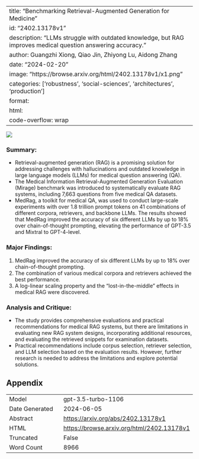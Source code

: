 
---
title: "Benchmarking Retrieval-Augmented Generation for Medicine"
id: "2402.13178v1"
description: "LLMs struggle with outdated knowledge, but RAG improves medical question answering accuracy."
author: Guangzhi Xiong, Qiao Jin, Zhiyong Lu, Aidong Zhang
date: "2024-02-20"
image: "https://browse.arxiv.org/html/2402.13178v1/x1.png"
categories: ['robustness', 'social-sciences', 'architectures', 'production']
format:
  html:
    code-overflow: wrap
---

![](https://browse.arxiv.org/html/2402.13178v1/x1.png)

### **Summary:**
- Retrieval-augmented generation (RAG) is a promising solution for addressing challenges with hallucinations and outdated knowledge in large language models (LLMs) for medical question answering (QA).
- The Medical Information Retrieval-Augmented Generation Evaluation (Mirage) benchmark was introduced to systematically evaluate RAG systems, including 7,663 questions from five medical QA datasets.
- MedRag, a toolkit for medical QA, was used to conduct large-scale experiments with over 1.8 trillion prompt tokens on 41 combinations of different corpora, retrievers, and backbone LLMs. The results showed that MedRag improved the accuracy of six different LLMs by up to 18% over chain-of-thought prompting, elevating the performance of GPT-3.5 and Mixtral to GPT-4-level.

### Major Findings:
1. MedRag improved the accuracy of six different LLMs by up to 18% over chain-of-thought prompting.
2. The combination of various medical corpora and retrievers achieved the best performance.
3. A log-linear scaling property and the "lost-in-the-middle" effects in medical RAG were discovered.

### Analysis and Critique:
- The study provides comprehensive evaluations and practical recommendations for medical RAG systems, but there are limitations in evaluating new RAG system designs, incorporating additional resources, and evaluating the retrieved snippets for examination datasets.
- Practical recommendations include corpus selection, retriever selection, and LLM selection based on the evaluation results. However, further research is needed to address the limitations and explore potential solutions.

## Appendix

|          |          |
|----------|----------|
| Model     | gpt-3.5-turbo-1106       |
| Date Generated     | 2024-06-05       |
| Abstract | [https://arxiv.org/abs/2402.13178v1](https://arxiv.org/abs/2402.13178v1)        |
| HTML     | [https://browse.arxiv.org/html/2402.13178v1](https://browse.arxiv.org/html/2402.13178v1)       |
| Truncated       | False       |
| Word Count       | 8966       |